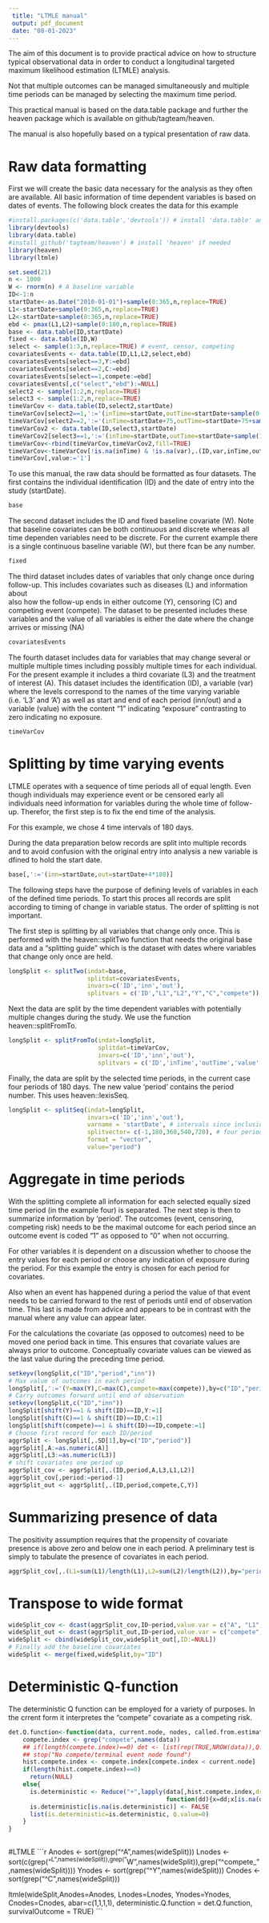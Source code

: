 ```yaml
---
 title: "LTMLE manual"
 output: pdf_document
 date: "08-01-2023"
---
```


The aim of this document is to provide practical advice on how to structure typical observational data in order to conduct a longitudinal targeted maximum likelihood estimation (LTMLE) analysis.

Not that multiple outcomes can be managed simultaneously and multiple time periods can be managed by selecting the maximum time period.
 
This practical manual is based on the data.table package and further the heaven package which is available on github/tagteam/heaven.

The manual is also hopefully based on a typical presentation of raw data.  

# Raw data formatting
First we will create the basic data necessary for the analysis as they often are available.
All basic information of time dependent variables is based on dates of events. The following block creates the data for this example

```r

#install.packages(c('data.table','devtools')) # install 'data.table' and 'devtools' if needed
library(devtools)
library(data.table)
#install_github('tagteam/heaven') # install 'heaven' if needed
library(heaven)
library(ltmle)

set.seed(21)
n <- 1000
W <- rnorm(n) # A baseline variable
ID<-1:n
startDate<-as.Date("2010-01-01")+sample(0:365,n,replace=TRUE)
L1<-startDate+sample(0:365,n,replace=TRUE)
L2<-startDate+sample(0:365,n,replace=TRUE)
ebd <- pmax(L1,L2)+sample(0:180,n,replace=TRUE)
base <- data.table(ID,startDate)
fixed <- data.table(ID,W)
select <- sample(1:3,n,replace=TRUE) # event, censor, competing
covariatesEvents <- data.table(ID,L1,L2,select,ebd)
covariatesEvents[select==3,Y:=ebd]
covariatesEvents[select==2,C:=ebd]
covariatesEvents[select==1,compete:=ebd]
covariatesEvents[,c("select","ebd"):=NULL]
select2 <- sample(1:2,n,replace=TRUE)
select3 <- sample(1:2,n,replace=TRUE)
timeVarCov <- data.table(ID,select2,startDate)
timeVarCov[select2==1,':='(inTime=startDate,outTime=startDate+sample(0:720,1),var='L3')]
timeVarCov[select2==2,':='(inTime=startDate+75,outTime=startDate+75+sample(0:720,1))]
timeVarCov2 <- data.table(ID,select3,startDate)
timeVarCov2[select3==1,':='(inTime=startDate,outTime=startDate+sample(180:720,1),var='A')]
timeVarCov<-rbind(timeVarCov,timeVarCov2,fill=TRUE)
timeVarCov<-timeVarCov[!is.na(inTime) & !is.na(var),.(ID,var,inTime,outTime)]
timeVarCov[,value:='1']
```

To use this manual, the raw data should be formatted as four datasets. The
first contains the individual identification (ID) and the date of entry
into the study (startDate). 

```r
base
```
The second dataset includes the ID and fixed baseline covariate (W). Note that 
baseline covariates can be both continuous and discrete whereas all time dependen
variables need to be discrete.  For the current example there is a single continuous
baseline variable (W), but there fcan be any number.

```r
fixed
```

The third dataset includes dates of variables that only change once
during follow-up.  This includes covariates such as diseases (L) and information about  
also how the follow-up ends in either outcome (Y), censoring (C) and competing
event (compete).  The dataset to be presented includes these variables and the value
of all variables is either the date where the change arrives or missing (NA)

```r
covariatesEvents
```

The fourth dataset includes data for variables that may change several or multiple multiple times
including possibly multiple times for each individual.  For the present example it includes a
third covariate (L3) and the treatment of interest (A). This dataset includes
the identification (ID), a variable (var) where the levels correspond to the names of the time varying variable (i.e. 'L3' and 'A')
as well as start and end of each period (inn/out) and a variable (value) with the
content "1" indicating "exposure" contrasting to zero indicating no exposure.

```r
timeVarCov
```

# Splitting by time varying events

LTMLE operates with a sequence of time periods all of equal length.  Even though individuals may 
experience event or be censored early all individuals need information for variables during the whole time of follow-up.
Therefor, the first step is to fix the end time of the analysis. 

For this example, we chose 4 time intervals of 180 days.

During the data preparation below records are split into multiple records and to avoid confusion with the original entry into analysis
a new variable is dfined to hold the start date.

```r
base[,':='(inn=startDate,out=startDate+4*180)]
```

The following steps have the purpose of defining levels of variables in each of the defined time periods. To start this proces all
records are split according to timing of change in variable status.  The order of splitting is not important.

The first step is splitting by all variables that change only once.  This is performed with the heaven::splitTwo function that needs
the original base data and a "splitting guide" which is the dataset with dates where variables that change only once are held.

```r
longSplit <- splitTwo(indat=base,
                      splitdat=covariatesEvents,
                      invars=c('ID','inn','out'),
                      splitvars = c('ID',"L1","L2","Y","C","compete"))
```

Next the data are split by the time dependent variables with potentially multiple
changes during the study. We use the function heaven::splitFromTo.

```r
longSplit <- splitFromTo(indat=longSplit,
                         splitdat=timeVarCov,
                         invars=c('ID','inn','out'),
                         splitvars = c('ID','inTime','outTime','value','var'))
```

Finally, the data are split by the selected time periods, in the current case
four periods of 180 days. The new value 'period' contains the period number. This uses
heaven::lexisSeq.

```r
longSplit <- splitSeq(indat=longSplit,
                      invars=c('ID','inn','out'),
                      varname = 'startDate', # intervals since inclusion in study
                      splitvector= c(-1,180,360,540,720), # four periods of 180 days
                      format = "vector",
                      value="period")
```

# Aggregate in time periods
With the splitting complete all information for each selected equally sized time period (in the example four)
is separated.
The next step is then to summarize information by 'period'. The outcomes (event,
censoring, competing risk) needs to be the maximal outcome for each period since an outcome
event is coded "1" as opposed to "0" when not occurring.  

For other variables it is dependent on a discussion whether to choose the entry values
for each period or choose any indication of exposure during the period. For this
example the entry is chosen for each period for covariates. 

Also when an event has happened during a period the value of that event needs to
be carried forward to the rest of periods until end of observation time.  This last is made from advice 
and appears to be in contrast with the manual where any value can appear later.

For the calculations the covariate (as opposed to outcomes) need to be moved one period back in time. This
ensures that covariate values are always prior to outcome. Conceptually covariate values can be viewed as the last value during
the preceding time period.



```r
setkeyv(longSplit,c("ID","period","inn"))
# Max value of outcomes in each period
longSplit[,':='(Y=max(Y),C=max(C),compete=max(compete)),by=c("ID","period")] 
# Carry outcomes forward until end of observation
setkeyv(longSplit,c("ID","inn"))
longSplit[shift(Y)==1 & shift(ID)==ID,Y:=1]
longSplit[shift(C)==1 & shift(ID)==ID,C:=1]
longSplit[shift(compete)==1 & shift(ID)==ID,compete:=1]
# Choose first record for each ID/period
aggrSplit <- longSplit[,.SD[1],by=c("ID","period")]
aggrSplit[,A:=as.numeric(A)]
aggrSplit[,L3:=as.numeric(L3)]
# shift covariates one period up
aggrSplit_cov <- aggrSplit[,.(ID,period,A,L3,L1,L2)]
aggrSplit_cov[,period:=period-1]
aggrSplit_out <- aggrSplit[,.(ID,period,compete,C,Y)]
```
# Summarizing presence of data
The positivity assumption requires that the propensity of covariate presence is above zero and
below one in each period. A preliminary test is simply to tabulate the presence of covariates in each
period.

```r
aggrSplit_cov[,.(L1=sum(L1)/length(L1),L2=sum(L2)/length(L2)),by="period"]
```

# Transpose to wide format
```r
wideSplit_cov <- dcast(aggrSplit_cov,ID~period,value.var = c("A", "L1","L2","L3"))
wideSplit_out <- dcast(aggrSplit_out,ID~period,value.var = c("compete","C","Y"))
wideSplit <- cbind(wideSplit_cov,wideSplit_out[,ID:=NULL])
# Finally add the baseline covariates
wideSplit <- merge(fixed,wideSplit,by="ID")
```
# Deterministic Q-function
The deterministic Q function can be employed for a variety of purposes. In 
the crrent form it interpretes the "compete" covariate as a competing risk.
```r
det.Q.function<-function(data, current.node, nodes, called.from.estimate.g){
    compete.index <- grep("compete",names(data))
    ## if(length(compete.index)==0) det <- list(rep(TRUE,NROW(data)),Q.value=0)
    ## stop("No compete/terminal event node found")
    hist.compete.index <- compete.index[compete.index < current.node]
    if(length(hist.compete.index)==0)
      return(NULL)
    else{
      is.deterministic <- Reduce("+",lapply(data[,hist.compete.index,drop=FALSE],
                                            function(dd){x=dd;x[is.na(dd)] <- 0;x}))>=1
      is.deterministic[is.na(is.deterministic)] <- FALSE
      list(is.deterministic=is.deterministic, Q.value=0)
    }
}
    
```
#LTMLE
```r
Anodes <- sort(grep("^A",names(wideSplit)))
Lnodes <- sort(c(grep("^L",names(wideSplit)),grep("^W",names(wideSplit)),grep("^compete_",names(wideSplit))))
Ynodes <- sort(grep("^Y",names(wideSplit)))
Cnodes <- sort(grep("^C",names(wideSplit)))
    
ltmle(wideSplit,Anodes=Anodes, 
          Lnodes=Lnodes, 
          Ynodes=Ynodes,
          Cnodes=Cnodes,
          abar=c(1,1,1,1),
          deterministic.Q.function = det.Q.function,
          survivalOutcome = TRUE)
    ```

<!-- # LTMLE -->
<!-- ```{r echo=TRUE} -->
<!-- # Order variables -->
<!-- W <- grep("^W",names(wideSplit)) -->
<!-- L <- grep("^L",names(wideSplit)) -->
<!-- A <- grep("^A",names(wideSplit)) -->
<!-- Y <- grep("^Y",names(wideSplit)) -->
<!-- C <- grep("^C",names(wideSplit)) -->
<!-- compete <- grep("^compete",names(wideSplit)) -->
<!-- neworder <- c() -->
<!-- setcolorder(wideSplit,names(wideSplit)[c(1,compete,L,W,A,Y,C)]) -->

<!-- Anodes <- grep("^A",names(wideSplit)) -->
<!-- Lnodes <- grep("^L",names(wideSplit)) -->
<!-- Ynodes <- grep("^Y",names(wideSplit)) -->
<!-- Cnodes <- grep("^C",names(wideSplit)) -->
<!-- ltmle(wideSplit,Anodes=Anodes, Lnodes=Lnodes, Ynodes=Ynodes,Cnodes=Cnodes,abar=c(1,1,1,1), -->
<!--       survivalOutcome = TRUE) -->
<!-- ``` -->
